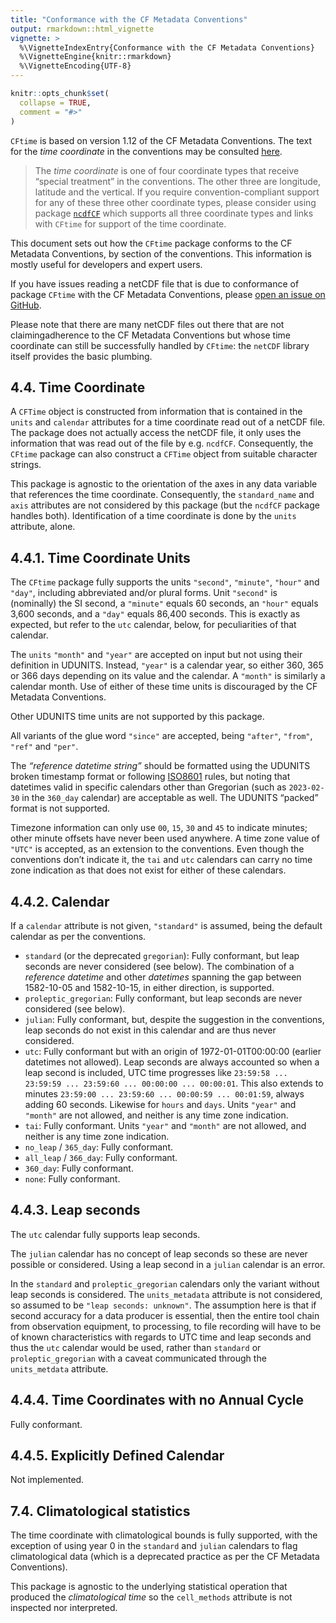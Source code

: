 ```yaml
---
title: "Conformance with the CF Metadata Conventions"
output: rmarkdown::html_vignette
vignette: >
  %\VignetteIndexEntry{Conformance with the CF Metadata Conventions}
  %\VignetteEngine{knitr::rmarkdown}
  %\VignetteEncoding{UTF-8}
---
```


```r
knitr::opts_chunk$set(
  collapse = TRUE,
  comment = "#>"
)
```

`CFtime` is based on version 1.12 of the CF Metadata Conventions. The text for the *time coordinate* in the conventions may be consulted [here](https://cfconventions.org/Data/cf-conventions/cf-conventions-1.12/cf-conventions.html#time-coordinate).

> The *time coordinate* is one of four coordinate types that receive "special treatment" in the conventions. The other three are longitude, latitude and the vertical. If you require convention-compliant support for any of these three other coordinate types, please consider using package [`ncdfCF`](https://cran.r-project.org/package=ncdfCF) which supports all three coordinate types and links with `CFtime` for support of the time coordinate.

This document sets out how the `CFtime` package conforms to the CF Metadata Conventions, by section of the conventions. This information is mostly useful for developers and expert users.

If you have issues reading a netCDF file that is due to conformance of package `CFtime` with the CF Metadata Conventions, please [open an issue on GitHub](https://github.com/R-CF/CFtime/issues).

Please note that there are many netCDF files out there that are not claimingadherence to the CF Metadata Conventions but whose time coordinate can still be successfully handled by `CFtime`: the `netCDF` library itself provides the basic plumbing.

## 4.4. Time Coordinate

A `CFTime` object is constructed from information that is contained in the `units` and `calendar` attributes for a time coordinate read out of a netCDF file. The package does not actually access the netCDF file, it only uses the information that was read out of the file by e.g. `ncdfCF`. Consequently, the `CFtime` package can also construct a `CFTime` object from suitable character strings.

This package is agnostic to the orientation of the axes in any data variable that references the time coordinate. Consequently, the `standard_name` and `axis` attributes are not considered by this package (but the `ncdfCF` package handles both). Identification of a time coordinate is done by the `units` attribute, alone.

## 4.4.1. Time Coordinate Units

The `CFtime` package fully supports the units `"second"`, `"minute"`, `"hour"` and `"day"`, including abbreviated and/or plural forms. Unit `"second"` is (nominally) the SI second, a `"minute"` equals 60 seconds, an `"hour"` equals 3,600 seconds, and a `"day"` equals 86,400 seconds. This is exactly as expected, but refer to the `utc` calendar, below, for peculiarities of that calendar.

The `units` `"month"` and `"year"` are accepted on input but not using their definition in UDUNITS. Instead, `"year"` is a calendar year, so either 360, 365 or 366 days depending on its value and the calendar. A `"month"` is similarly a calendar month. Use of either of these time units is discouraged by the CF Metadata Conventions.

Other UDUNITS time units are not supported by this package.

All variants of the glue word `"since"` are accepted, being `"after"`, `"from"`, `"ref"` and `"per"`.

The *"reference datetime string"* should be formatted using the UDUNITS broken timestamp format or following [ISO8601](https://en.wikipedia.org/wiki/ISO_8601) rules, but noting that datetimes valid in specific calendars other than Gregorian (such as `2023-02-30` in the `360_day` calendar) are acceptable as well. The UDUNITS "packed" format is not supported.

Timezone information can only use `00`, `15`, `30` and `45` to indicate minutes; other minute offsets have never been used anywhere. A time zone value of `"UTC"` is accepted, as an extension to the conventions. Even though the conventions don't indicate it, the `tai` and `utc` calendars can carry no time zone indication as that does not exist for either of these calendars.

## 4.4.2. Calendar

If a `calendar` attribute is not given, `"standard"` is assumed, being the default calendar as per the conventions.

* `standard` (or the deprecated `gregorian`): Fully conformant, but leap seconds are never considered (see below). The combination of a *reference datetime* and other *datetimes* spanning the gap between 1582-10-05 and 1582-10-15, in either direction, is supported.
* `proleptic_gregorian`: Fully conformant, but leap seconds are never considered (see below).
* `julian`: Fully conformant, but, despite the suggestion in the conventions, leap seconds do not exist in this calendar and are thus never considered.
* `utc`: Fully conformant but with an origin of 1972-01-01T00:00:00 (earlier datetimes not allowed). Leap seconds are always accounted so when a leap second is included, UTC time progresses like `23:59:58 ... 23:59:59 ... 23:59:60 ... 00:00:00 ... 00:00:01`. This also extends to minutes `23:59:00 ... 23:59:60 ... 00:00:59 ... 00:01:59`, always adding 60 seconds. Likewise for `hours` and `days`. Units `"year"` and `"month"` are not allowed, and neither is any time zone indication.
* `tai`: Fully conformant. Units `"year"` and `"month"` are not allowed, and neither is any time zone indication.
* `no_leap` / `365_day`: Fully conformant.
* `all_leap` / `366_day`: Fully conformant.
* `360_day`: Fully conformant.
* `none`: Fully conformant.

## 4.4.3. Leap seconds

The `utc` calendar fully supports leap seconds.

The `julian` calendar has no concept of leap seconds so these are never possible or considered. Using a leap second in a `julian` calendar is an error.

In the `standard` and `proleptic_gregorian` calendars only the variant without leap seconds is considered. The `units_metadata` attribute is not considered, so assumed to be `"leap seconds: unknown"`. The assumption here is that if second accuracy for a data producer is essential, then the entire tool chain from observation equipment, to processing, to file recording will have to be of known characteristics with regards to UTC time and leap seconds and thus the `utc` calendar would be used, rather than `standard` or `proleptic_gregorian` with a caveat communicated through the `units_metdata` attribute.

## 4.4.4. Time Coordinates with no Annual Cycle

Fully conformant.

## 4.4.5. Explicitly Defined Calendar

Not implemented.

## 7.4. Climatological statistics

The time coordinate with climatological bounds is fully supported, with the exception of using year 0 in the `standard` and `julian` calendars to flag climatological data (which is a deprecated practice as per the CF Metadata Conventions).

This package is agnostic to the underlying statistical operation that produced the *climatological time* so the `cell_methods` attribute is not inspected nor interpreted.
